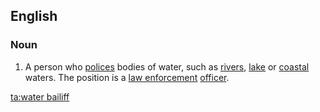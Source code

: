 ==English==
{{wikipedia}}

===Noun===
{{en-noun|head=[[water]] [[bailiff]]}}

# A person who [[polices]] bodies of water, such as [[rivers]], [[lake]] or [[coastal]] waters. The position is a [[law enforcement]] [[officer]].

[[ta:water bailiff]]